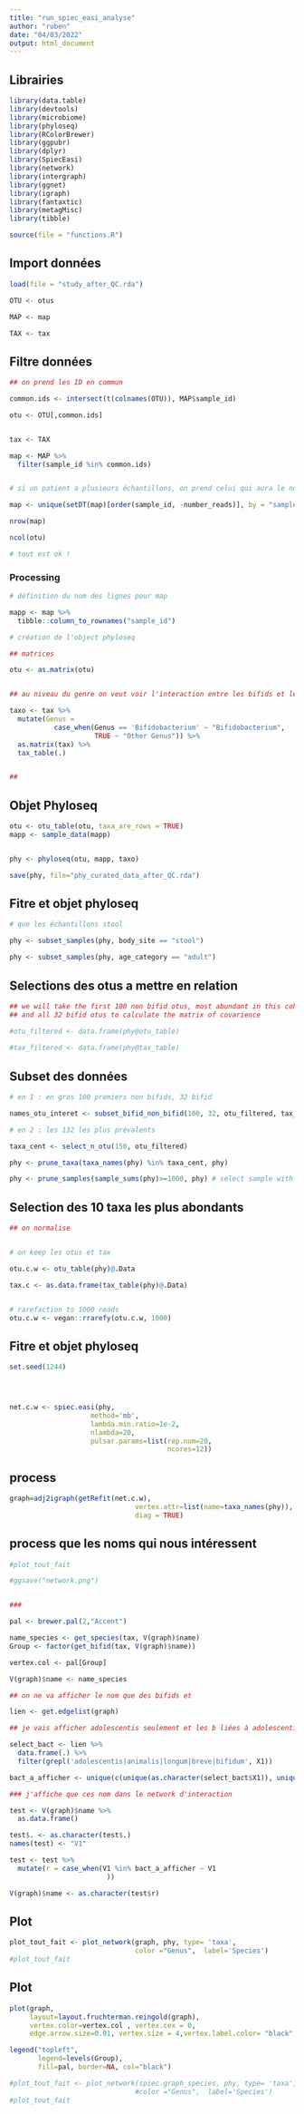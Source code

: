 ```yaml
---
title: "run_spiec_easi_analyse"
author: "ruben"
date: "04/03/2022"
output: html_document
---
```



## Librairies

```r


library(data.table)
library(devtools)
library(microbiome)
library(phyloseq)
library(RColorBrewer)
library(ggpubr)
library(dplyr)
library(SpiecEasi)  
library(network)
library(intergraph)
library(ggnet)
library(igraph)
library(fantaxtic)
library(metagMisc)
library(tibble)

source(file = "functions.R")

```


## Import données

```r

load(file = "study_after_QC.rda")

OTU <- otus

MAP <- map

TAX <- tax

```

## Filtre données

```r

## on prend les ID en commun

common.ids <- intersect(t(colnames(OTU)), MAP$sample_id)

otu <- OTU[,common.ids]


tax <- TAX

map <- MAP %>%
  filter(sample_id %in% common.ids)


# si un patient a plusieurs échantillons, on prend celui qui aura le nombre de reads le plus élevé

map <- unique(setDT(map)[order(sample_id, -number_reads)], by = "sample_id")

nrow(map)

ncol(otu)

# tout est ok !
```


### Processing

```r

# définition du nom des lignes pour map

mapp <- map %>% 
  tibble::column_to_rownames("sample_id") 

# création de l'object phyloseq

## matrices

otu <- as.matrix(otu)


## au niveau du genre on veut voir l'interaction entre les bifids et les non bifids

taxo <- tax %>%
  mutate(Genus =
           case_when(Genus == 'Bifidobacterium' ~ "Bifidobacterium", 
                     TRUE ~ "Other Genus")) %>%
  as.matrix(tax) %>%
  tax_table(.)


##

```

## Objet Phyloseq

```r

otu <- otu_table(otu, taxa_are_rows = TRUE)
mapp <- sample_data(mapp)


phy <- phyloseq(otu, mapp, taxo)

save(phy, file="phy_curated_data_after_QC.rda")

```

## Fitre et objet phyloseq

```r

# que les échantillons stool

phy <- subset_samples(phy, body_site == "stool")

phy <- subset_samples(phy, age_category == "adult")

```

## Selections des otus a mettre en relation

```r

## we will take the first 100 non bifid otus, most abundant in this cohort
## and all 32 bifid otus to calculate the matrix of covarience

#otu_filtered <- data.frame(phy@otu_table)
  
#tax_filtered <- data.frame(phy@tax_table)


```

## Subset des données

```r

# en 1 : en gros 100 premiers non bifids, 32 bifid

names_otu_interet <- subset_bifid_non_bifid(100, 32, otu_filtered, tax_filtered) ## 100 most abundant non bifid taxa, and 32 all bifid

# en 2 : les 132 les plus prévalents

taxa_cent <- select_n_otu(150, otu_filtered)

phy <- prune_taxa(taxa_names(phy) %in% taxa_cent, phy)

phy <- prune_samples(sample_sums(phy)>=1000, phy) # select sample with at least 1000 reads assigned to bifidobacterium


```

## Selection des 10 taxa les plus abondants

```r

## on normalise


# on keep les otus et tax

otu.c.w <- otu_table(phy)@.Data

tax.c <- as.data.frame(tax_table(phy)@.Data)


# rarefaction to 1000 reads
otu.c.w <- vegan::rrarefy(otu.c.w, 1000)

```

## Fitre et objet phyloseq

```r

set.seed(1244)




net.c.w <- spiec.easi(phy,
                    method='mb',
                    lambda.min.ratio=1e-2,
                    nlambda=20,
                    pulsar.params=list(rep.num=20,
                                       ncores=12))

```

## process

```r

graph=adj2igraph(getRefit(net.c.w),
                               vertex.attr=list(name=taxa_names(phy)),
                               diag = TRUE)

```

## process que les noms qui nous intéressent

```r
#plot_tout_fait

#ggsave("network.png")


###

pal <- brewer.pal(2,"Accent")

name_species <- get_species(tax, V(graph)$name)
Group <- factor(get_bifid(tax, V(graph)$name))

vertex.col <- pal[Group]

V(graph)$name <- name_species

## on ne va afficher le nom que des bifids et

lien <- get.edgelist(graph)

## je vais afficher adolescentis seulement et les b liées à adolescentis (espèce commensale)

select_bact <- lien %>%
  data.frame(.) %>%
  filter(grepl('adolescentis|animalis|longum|breve|bifidum', X1))

bact_a_afficher <- unique(c(unique(as.character(select_bact$X1)), unique(as.character(select_bact$X2))))

### j'affiche que ces nom dans le network d'interaction

test <- V(graph)$name %>%
  as.data.frame()

test$. <- as.character(test$.)
names(test) <- "V1"

test <- test %>%
  mutate(r = case_when(V1 %in% bact_a_afficher ~ V1
                        ))

V(graph)$name <- as.character(test$r)

```


## Plot

```r

plot_tout_fait <- plot_network(graph, phy, type= 'taxa',
                               color ="Genus",  label='Species')
#plot_tout_fait

```

## Plot

```r

plot(graph,
     layout=layout.fruchterman.reingold(graph),
     vertex.color=vertex.col , vertex.cex = 0,
     edge.arrow.size=0.01, vertex.size = 4,vertex.label.color= "black", displaylabels = TRUE, boxed.labels =FALSE, vertex.label.dist=0.5)

legend("topleft",
       legend=levels(Group),
       fill=pal, border=NA, col="black")

#plot_tout_fait <- plot_network(spiec.graph_species, phy, type= 'taxa',
                               #color ="Genus",  label='Species')
#plot_tout_fait

```


